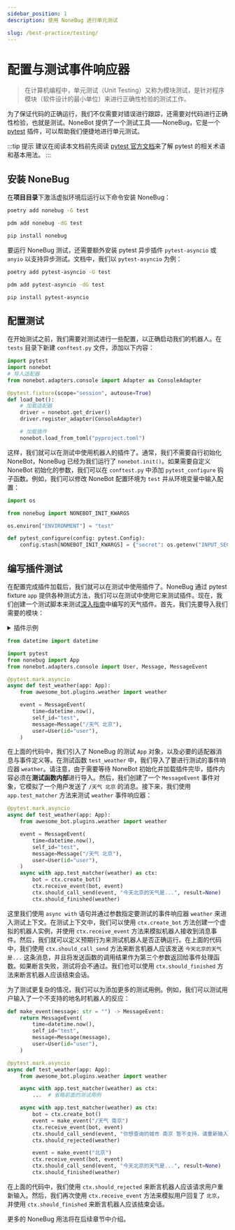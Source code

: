 ```yaml
---
sidebar_position: 1
description: 使用 NoneBug 进行单元测试

slug: /best-practice/testing/
---
```


# 配置与测试事件响应器


> 在计算机编程中，单元测试（Unit Testing）又称为模块测试，是针对程序模块（软件设计的最小单位）来进行正确性检验的测试工作。

为了保证代码的正确运行，我们不仅需要对错误进行跟踪，还需要对代码进行正确性检验，也就是测试。NoneBot 提供了一个测试工具——NoneBug，它是一个 [pytest](https://docs.pytest.org/en/stable/) 插件，可以帮助我们便捷地进行单元测试。

:::tip 提示
建议在阅读本文档前先阅读 [pytest 官方文档](https://docs.pytest.org/en/stable/)来了解 pytest 的相关术语和基本用法。
:::

## 安装 NoneBug

在**项目目录**下激活虚拟环境后运行以下命令安装 NoneBug：

<Tabs groupId="tool">
  <TabItem value="poetry" label="Poetry" default>

```bash
poetry add nonebug -G test
```

  </TabItem>
  <TabItem value="pdm" label="PDM">

```bash
pdm add nonebug -dG test
```

  </TabItem>
  <TabItem value="pip" label="pip">

```bash
pip install nonebug
```

  </TabItem>
</Tabs>

要运行 NoneBug 测试，还需要额外安装 pytest 异步插件 `pytest-asyncio` 或 `anyio` 以支持异步测试。文档中，我们以 `pytest-asyncio` 为例：

<Tabs groupId="tool">
  <TabItem value="poetry" label="Poetry" default>

```bash
poetry add pytest-asyncio -G test
```

  </TabItem>
  <TabItem value="pdm" label="PDM">

```bash
pdm add pytest-asyncio -dG test
```

  </TabItem>
  <TabItem value="pip" label="pip">

```bash
pip install pytest-asyncio
```

  </TabItem>
</Tabs>

## 配置测试

在开始测试之前，我们需要对测试进行一些配置，以正确启动我们的机器人。在 `tests` 目录下新建 `conftest.py` 文件，添加以下内容：

```python title=tests/conftest.py
import pytest
import nonebot
# 导入适配器
from nonebot.adapters.console import Adapter as ConsoleAdapter

@pytest.fixture(scope="session", autouse=True)
def load_bot():
    # 加载适配器
    driver = nonebot.get_driver()
    driver.register_adapter(ConsoleAdapter)

    # 加载插件
    nonebot.load_from_toml("pyproject.toml")
```

这样，我们就可以在测试中使用机器人的插件了。通常，我们不需要自行初始化 NoneBot，NoneBug 已经为我们运行了 `nonebot.init()`。如果需要自定义 NoneBot 初始化的参数，我们可以在 `conftest.py` 中添加 `pytest_configure` 钩子函数。例如，我们可以修改 NoneBot 配置环境为 `test` 并从环境变量中输入配置：

```python {3,5,7-9} title=tests/conftest.py
import os

from nonebug import NONEBOT_INIT_KWARGS

os.environ["ENVIRONMENT"] = "test"

def pytest_configure(config: pytest.Config):
    config.stash[NONEBOT_INIT_KWARGS] = {"secret": os.getenv("INPUT_SECRET")}
```

## 编写插件测试

在配置完成插件加载后，我们就可以在测试中使用插件了。NoneBug 通过 pytest fixture `app` 提供各种测试方法，我们可以在测试中使用它来测试插件。现在，我们创建一个测试脚本来测试[深入指南](../../appendices/session-control.mdx)中编写的天气插件。首先，我们先要导入我们需要的模块：

<details>
  <summary>插件示例</summary>

```python title=weather/__init__.py
from nonebot import on_command
from nonebot.rule import to_me
from nonebot.matcher import Matcher
from nonebot.adapters import Message
from nonebot.params import CommandArg, ArgPlainText

weather = on_command("天气", rule=to_me(), aliases={"weather", "天气预报"})

@weather.handle()
async def handle_function(matcher: Matcher, args: Message = CommandArg()):
    if args.extract_plain_text():
        matcher.set_arg("location", args)

@weather.got("location", prompt="请输入地名")
async def got_location(location: str = ArgPlainText()):
    if location not in ["北京", "上海", "广州", "深圳"]:
        await weather.reject(f"你想查询的城市 {location} 暂不支持，请重新输入！")
    await weather.finish(f"今天{location}的天气是...")
```

</details>

```python {4,5,9,11-16} title=tests/test_weather.py
from datetime import datetime

import pytest
from nonebug import App
from nonebot.adapters.console import User, Message, MessageEvent

@pytest.mark.asyncio
async def test_weather(app: App):
    from awesome_bot.plugins.weather import weather

    event = MessageEvent(
        time=datetime.now(),
        self_id="test",
        message=Message("/天气 北京"),
        user=User(id="user"),
    )
```

在上面的代码中，我们引入了 NoneBug 的测试 `App` 对象，以及必要的适配器消息与事件定义等。在测试函数 `test_weather` 中，我们导入了要进行测试的事件响应器 `weather`。请注意，由于需要等待 NoneBot 初始化并加载插件完毕，插件内容必须在**测试函数内部**进行导入。然后，我们创建了一个 `MessageEvent` 事件对象，它模拟了一个用户发送了 `/天气 北京` 的消息。接下来，我们使用 `app.test_matcher` 方法来测试 `weather` 事件响应器：

```python {11-15} title=tests/test_weather.py
@pytest.mark.asyncio
async def test_weather(app: App):
    from awesome_bot.plugins.weather import weather

    event = MessageEvent(
        time=datetime.now(),
        self_id="test",
        message=Message("/天气 北京"),
        user=User(id="user"),
    )
    async with app.test_matcher(weather) as ctx:
        bot = ctx.create_bot()
        ctx.receive_event(bot, event)
        ctx.should_call_send(event, "今天北京的天气是...", result=None)
        ctx.should_finished(weather)
```

这里我们使用 `async with` 语句并通过参数指定要测试的事件响应器 `weather` 来进入测试上下文。在测试上下文中，我们可以使用 `ctx.create_bot` 方法创建一个虚拟的机器人实例，并使用 `ctx.receive_event` 方法来模拟机器人接收到消息事件。然后，我们就可以定义预期行为来测试机器人是否正确运行。在上面的代码中，我们使用 `ctx.should_call_send` 方法来断言机器人应该发送 `今天北京的天气是...` 这条消息，并且将发送函数的调用结果作为第三个参数返回给事件处理函数。如果断言失败，测试将会不通过。我们也可以使用 `ctx.should_finished` 方法来断言机器人应该结束会话。

为了测试更复杂的情况，我们可以为添加更多的测试用例。例如，我们可以测试用户输入了一个不支持的地名时机器人的反应：

```python {17-21,23-26} title=tests/test_weather.py
def make_event(message: str = "") -> MessageEvent:
    return MessageEvent(
        time=datetime.now(),
        self_id="test",
        message=Message(message),
        user=User(id="user"),
    )

@pytest.mark.asyncio
async def test_weather(app: App):
    from awesome_bot.plugins.weather import weather

    async with app.test_matcher(weather) as ctx:
        ...  # 省略前面的测试用例

    async with app.test_matcher(weather) as ctx:
        bot = ctx.create_bot()
        event = make_event("/天气 南京")
        ctx.receive_event(bot, event)
        ctx.should_call_send(event, "你想查询的城市 南京 暂不支持，请重新输入！", result=None)
        ctx.should_rejected(weather)

        event = make_event("北京")
        ctx.receive_event(bot, event)
        ctx.should_call_send(event, "今天北京的天气是...", result=None)
        ctx.should_finished(weather)
```

在上面的代码中，我们使用 `ctx.should_rejected` 来断言机器人应该请求用户重新输入。然后，我们再次使用 `ctx.receive_event` 方法来模拟用户回复了 `北京`，并使用 `ctx.should_finished` 来断言机器人应该结束会话。

更多的 NoneBug 用法将在后续章节中介绍。
